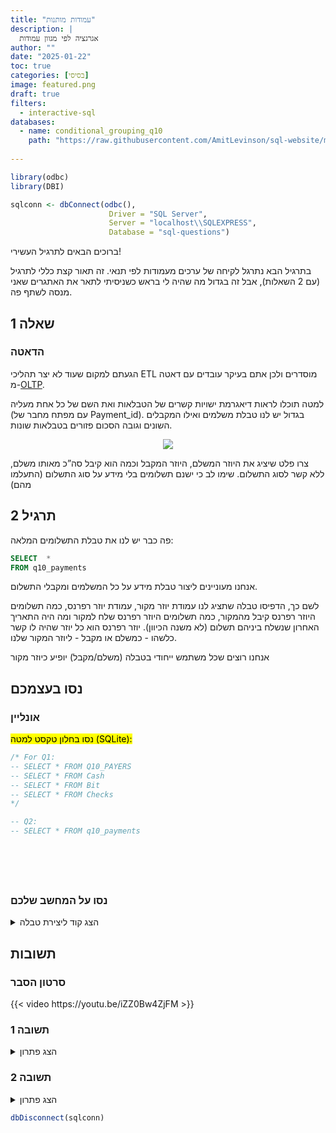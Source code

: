 ```yaml
---
title: "עמודות מותנות"
description: |
  אגרגציה לפי מגוון עמודות
author: ""
date: "2025-01-22"
toc: true
categories: [בסיסי]
image: featured.png
draft: true
filters:
  - interactive-sql
databases:
  - name: conditional_grouping_q10
    path: "https://raw.githubusercontent.com/AmitLevinson/sql-website/main/questions/10-conditional-grouping/q10.sql"
    
---
```


```r
library(odbc)
library(DBI)

sqlconn <- dbConnect(odbc(),
                      Driver = "SQL Server",
                      Server = "localhost\\SQLEXPRESS",
                      Database = "sql-questions")

```

ברוכים הבאים לתרגיל העשירי!  

בתרגיל הבא נתרגל לקיחה של ערכים מעמודות לפי תנאי. זה תאור קצת כללי לתרגיל (עם 2 השאלות), אבל זה בגדול מה שהיה לי בראש כשניסיתי לתאר את האתגרים שאני מנסה לשתף פה.


## שאלה 1

### הדאטה

הגעתם למקום שעוד לא יצר תהליכי ETL מוסדרים ולכן אתם בעיקר עובדים עם דאטה מ-[OLTP](https://en.wikipedia.org/wiki/Online_transaction_processing). 

למטה תוכלו לראות דיאגרמת ישויות קשרים של הטבלאות ואת השם של כל אחת מעליה (עם מפתח מחבר של Payment_id). בגדול יש לנו טבלת משלמים ואילו המקבלים השונים וגובה הסכום פזורים בטבלאות שונות.

::: {style="text-align:center;"}

![](q10_erd.png)

:::


צרו פלט שיציג את היוזר המשלם, היוזר המקבל וכמה הוא קיבל סה"כ מאותו משלם, ללא קשר לסוג התשלום. שימו לב כי ישנם תשלומים בלי מידע על סוג התשלום (התעלמו מהם)

## תרגיל 2

פה כבר יש לנו את טבלת התשלומים המלאה:


```sql
SELECT  *
FROM q10_payments
```



אנחנו מעוניינים ליצור טבלת מידע על כל המשלמים ומקבלי התשלום.

לשם כך, הדפיסו טבלה שתציג לנו עמודת יוזר מקור, עמודת יוזר רפרנס, כמה תשלומים היוזר רפרנס קיבל מהמקור, כמה תשלומים היוזר רפרנס שלח למקור ומה היה התאריך האחרון שנשלח ביניהם תשלום (לא משנה הכיוון). יוזר רפרנס הוא כל יוזר שהיה לו קשר כלשהו - כמשלם או מקבל - ליוזר המקור שלנו. 

אנחנו רוצים שכל משתמש ייחודי בטבלה (משלם/מקבל) יופיע כיוזר מקור

## נסו בעצמכם

### אונליין 

<mark>נסו בחלון טקסט למטה (SQLite):</mark>


```.sql
/* For Q1:
-- SELECT * FROM Q10_PAYERS
-- SELECT * FROM Cash
-- SELECT * FROM Bit
-- SELECT * FROM Checks
*/

-- Q2:
-- SELECT * FROM q10_payments







```


### נסו על המחשב שלכם

<details>
<summary>הצג קוד ליצירת טבלה</summary>

```sql

CREATE TABLE q10_payers (
    payment_id	INT,
    payer 	INT
);

INSERT INTO q10_payers (payment_id, payer ) VALUES
	('1', '14 '),
	('2', '14 '),
	('3', '14 '),
	('4', '1 '),
	('5', '1 '),
	('6', '6 '),
	('7', '6 '),
	('8', '7 '),
	('9', '7 '),
	('10', '3 '),
	('11', '3 '),
	('12', '3 '),
	('13', '3 '),
	('14', '7 '),
	('15', '7 '),
	('16', '7 '),
	('17', '4 '),
	('18', '12 '),
	('19', '12 '),
	('20', '12 ');

	CREATE TABLE Cash (
    receiver	INT,
    payment_id	INT,
    Amount 	INT
);

INSERT INTO Cash (payment_id, receiver,  Amount ) VALUES
	('1', '7', '45 '),
	('4', '1', '4 '),
	('13','3',  '84 '),
	('18','7',  '94 '),
	('19','7',  '25 '),
	('20','7',  '80 ');


	CREATE TABLE Bit (
    receiver	INT,
    payment_id	INT,
    amount 	INT
);

INSERT INTO Bit (payment_id, receiver, amount ) VALUES
	('2', '7', '17 '),
	('5', '7', '89 '),
	('10','1',  '31 '),
	('14','22', '23 '),
	('16','22', '63 '),
	('17','7',  '75 ');

	CREATE TABLE checks (
    receiver	INT,
    payment_id	INT,
    amount 	INT
);

INSERT INTO Checks (payment_id, receiver, amount ) VALUES
	('7', '7', '47 '),
	('8', '21','42 '),
	('15','22', '1 '),
	('6', '7', '26 ');


CREATE TABLE q10_payments (
    payer	INT,
    receiver	INT,
    payment_id	INT,
    Transaction_date	DATE,
    Amount 	INT
);

INSERT INTO q10_payments (payer, receiver, payment_id, Transaction_date, Amount ) VALUES
	('14', '7', '1', '2020-06-30', '45'),
	('14', '7', '2', '2020-07-28', '17'),
	('14', '7', '3', '2020-07-29', '24'),
	('1', '7', '4', '2020-08-27', '4'),
	('1', '7', '5', '2020-08-28', '89'),
	('6', '7', '6', '2020-08-29', '26'),
	('6', '7', '7', '2020-08-30', '47'),
	('7', '21', '8', '2020-08-31', '42'),
	('7', '21', '9', '2020-09-01', '52'),
	('3', '1', '10', '2020-09-04', '31'),
	('3', '1', '11', '2020-09-05', '92'),
	('3', '1', '12', '2020-09-06', '54'),
	('3', '1', '13', '2020-09-07', '84'),
	('7', '22', '14', '2020-09-08', '23'),
	('7', '22', '15', '2020-09-09', '1'),
	('7', '22', '16', '2020-09-10', '63'),
	('4', '7', '17', '2021-05-28', '75'),
	('12', '7', '18', '2021-06-30', '94'),
	('12', '7', '19', '2021-07-28', '25'),
	('12', '7', '20', '2021-07-29', '80');

```

</details>

## תשובות

### סרטון הסבר

{{< video https://youtu.be/iZZ0Bw4ZjFM >}}

### תשובה 1

<details>

<summary>הצג פתרון</summary>

**T-SQL**

```sql
--
```

</details>


### תשובה 2

<details>

<summary>הצג פתרון</summary>

**T-SQL**, (מראה רק את ה-10 שורות הראשונות)

```sql
SELECT  *
FROM q10_payments

```

</details>

```r
dbDisconnect(sqlconn)
```
